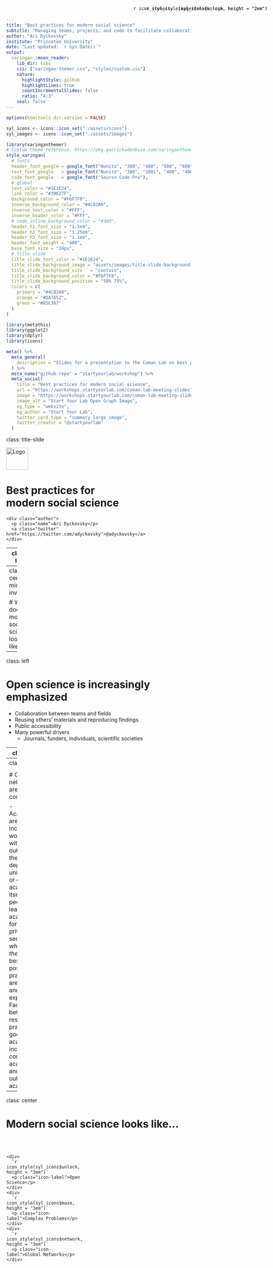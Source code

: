 ```yaml
---
title: "Best practices for modern social science"
subtitle: "Managing teams, projects, and code to facilitate collaboration and open science"
author: "Ari Dyckovsky"
institute: "Princeton University"
date: "Last updated: `r Sys.Date()`"
output:
  xaringan::moon_reader:
    lib_dir: libs
    css: ["xaringan-themer.css", "styles/custom.css"]
    nature:
      highlightStyle: github
      highlightLines: true
      countIncrementalSlides: false
      ratio: "4:3"
    seal: false
---
```


```r
options(htmltools.dir.version = FALSE)

syl_icons <- icons::icon_set("./assets/icons")
syl_images <- icons::icon_set("./assets/images")
```

```r
library(xaringanthemer)
# Custom theme reference: https://pkg.garrickadenbuie.com/xaringanthemer/reference/style_xaringan.html
style_xaringan(
  # fonts
  header_font_google = google_font("Nunito", "300", "400", "500", "600", "700", "400i", "500i", "600i", "700i"),
  text_font_google   = google_font("Nunito", "300", "300i", "400", "400i", "500", "500i", "600"),
  code_font_google   = google_font("Source Code Pro"),
  # global
  text_color = "#1E1E24",
  link_color = "#39627F",
  background_color = "#F6F7F8",
  inverse_background_color = "#4C82A9",
  inverse_text_color = "#FFF",
  inverse_header_color = "#FFF",
  # code_inline_background_color = "#ddd",
  header_h1_font_size = "1.5em",
  header_h2_font_size = "1.25em",
  header_h3_font_size = "1.1em",
  header_font_weight = "400",
  base_font_size = "24px",
  # title slide
  title_slide_text_color = "#1E1E24",
  title_slide_background_image = "assets/images/title-slide-background.svg",
  title_slide_background_size	= "contain",
  title_slide_background_color = "#F6F7F8",
  title_slide_background_position = "50% 75%",
  colors = c(
    primary = "#4C82A9",
    orange = "#DA7652",
    green = "#65C367"
  )
)
```

```r
library(metathis)
library(ggplot2)
library(dplyr)
library(icons)
```

```r
meta() %>%
  meta_general(
    description = "Slides for a presentation to the Coman Lab on best practices for modern social science",
  ) %>% 
  meta_name("github-repo" = "startyourlab/workshop") %>% 
  meta_social(
    title = "Best practices for modern social science",
    url = "https://workshops.startyourlab.com/coman-lab-meeting-slides",
    image = "https://workshops.startyourlab.com/coman-lab-meeting-slides/assets/images/og-image-large.png",
    image_alt = "Start Your Lab Open Graph Image",
    og_type = "website",
    og_author = "Start Your Lab",
    twitter_card_type = "summary_large_image",
    twitter_creator = "@startyourlab"
  )
```

class: title-slide

<div align="center" style="margin-bottom: 2em;">
  <img src="assets/images/logo.svg" alt="Logo" height="60">
</div>

<div align="center" class="header">
  <h1 class="title">Best practices for<br/>modern social science</h1>
</div>

<div class="footer">
  <div class="authors">
    <div class="author">
      <p class="name">Ari Dyckovsky</p>
      <a class="twitter" href="https://twitter.com/adyckovsky">@adyckovsky</a>
    </div>
  </div>
</div>

---
class: left

# Today's Agenda

1. What does modern social science look like?
2. Why are we here today?
3. What are best practices and why are they important?
4. How do we get our lab started with best practices for teams?
5. How do we leverage modern tools as a lab? a department? a field?

---
class: center, middle, inverse

# What does modern social science look like?

---
class: left

<div style="position: absolute; top: 20px; right: 20px; text-align: right;">
  `r icon_style(syl_icons$unlock, height = "2em")` 
</div>

# Open science is increasingly emphasized

- Collaboration between teams and fields
- Reusing others’ materials and reproducing findings
- Public accessibility
- Many powerful drivers
  - Journals, funders, individuals, scientific societies

---
class: left

<div style="position: absolute; top: 20px; right: 20px; text-align: right;">
  `r icon_style(syl_icons$maze, height = "2em")` 
</div>

# Complex problems need computing resources

- Experiments are more powerful, creative, and complex
- Analyses increasingly rely on computationally-intensive approaches

---
class: left

<div style="position: absolute; top: 20px; right: 20px; text-align: right;">
  `r icon_style(syl_icons$network, height = "2em")` 
</div>

# Global networks are more common

- Academics are increasingly working with people outside their lab, department, university, or even academia itself.
- If people leave academia for the private sector, <i>wherever they go</i>, the best possible practices are used and expected.
  - Facilitating better research practices is good for academics, increasingly common in academia, and crucial outside of academia

---
class: center

# Modern social science looks like...

<div style="margin-top: 10%; display: flex; flex-direction: row; height: 70%; justify-content: space-evenly; align-items: center;">
  <div style="display: flex; flex: 1; flex-direction: column; justify-content: space-between; align-items: stretch; height: 100%; border: 0.1em solid transparent; border-radius: 0.5em; background-color: transparent; padding: 1em 0;">
    <div>
      `r icon_style(syl_icons$unlock, height = "3em")`
      <p class="icon-label">Open Science</p>
    </div>
    <div>
      `r icon_style(syl_icons$maze, height = "3em")`
      <p class="icon-label">Complex Problems</p>
    </div>
    <div>
      `r icon_style(syl_icons$network, height = "3em")`
      <p class="icon-label">Global Networks</p>
    </div>
  </div>
  <div style="flex: 0; opacity: 0">
    `r icon_style(syl_icons$right_arrow, scale = 2, fill = "#383843")`
  </div>
  <div style="display: flex; flex: 1; flex-direction: column">
    <div style="opacity: 0;">
      `r icon_style(syl_icons$group, height = "6em")`
      <h3 class="icon-label">Team Science</h3>
    </div>
  </div>
</div>
---
class: center

# Modern social science looks like...

<div style="margin-top: 10%; display: flex; flex-direction: row; height: 70%; justify-content: space-evenly; align-items: center;">
  <div style="display: flex; flex: 1; flex-direction: column; justify-content: space-between; align-items: stretch; height: 100%; border: 0.1em solid #93D595; border-radius: 0.5em; background-color: #EAF7EA; padding: 1em 0;">
    <div>
      `r icon_style(syl_icons$unlock, height = "3em")`
      <p class="icon-label">Open Science</p>
    </div>
    <div>
      `r icon_style(syl_icons$maze, height = "3em")`
      <p class="icon-label">Complex Problems</p>
    </div>
    <div>
      `r icon_style(syl_icons$network, height = "3em")`
      <p class="icon-label">Global Networks</p>
    </div>
  </div>
  <div style="flex: 0; opacity: 1">
    `r icon_style(syl_icons$right_arrow, scale = 2, color = "#93D595")`
  </div>
  <div style="display: flex; flex: 1; flex-direction: column">
    <div style="opacity: 1;">
      `r icon_style(syl_icons$group, height = "6em")`
      <h3 class="icon-label">Team Science</h3>
    </div>
  </div>
</div>
---
class: center, middle, inverse

# Why are we here today?

---
class: left

# We can't keep track of different versions

_How often do you store and spend time searching for file versions?_

```r
data <- data.frame(
  group = c(1, 2, 3, 4, 5),
  value = c(3, 3, 3, 4, 2)
) 

ggplot(data, aes(x=group, y=value)) +
  geom_bar(stat="identity", width=0.7, fill="#4C82A9") +
  theme_classic() +
  theme(
    text = element_text(size=24, family = "Nunito"), 
    axis.title.x = element_blank(),
    axis.title.y = element_blank()
  ) +
  scale_x_discrete(
    limits = c("Not at all", "", "Sometimes", "","All the time")
  ) +
  theme_xaringan()

```

---
class: left

# We can't find files confidently

_How organized do you feel your project files are?_

```r
data <- data.frame(
  group = c(1, 2, 3, 4, 5),
  value = c(1, 1, 7, 6, 0)
) 

ggplot(data, aes(x=group, y=value)) +
  geom_bar(stat="identity", width=0.7, fill="#4C82A9") +
  theme_classic() +
  theme(
    text = element_text(size=24, family = "Nunito"), 
    axis.title.x = element_blank(),
    axis.title.y = element_blank()
  ) +
  scale_x_discrete(
    limits = c("Not at all", "", "Neutral", "","Perfectly")
  ) +
  theme_xaringan()

```

---
class: left

# We can't share without extra effort

_Are you able to share analysis files with collaborators with one or two clicks without doing any editing to the file?_

```r
data <- data.frame(
  group = c("Yes", "No"),
  value = c(5, 10)
) 

data <- data %>% 
  arrange(desc(group)) %>%
  mutate(prop = value / sum(data$value) *100) %>%
  mutate(ypos = cumsum(prop)- 0.5*prop )

ggplot(data, aes(x="", y=prop, fill=group)) +
  geom_bar(stat="identity", width=1, color="white") +
  coord_polar("y", start=0) +
  geom_text(aes(y = ypos, label = paste0(group, "\n", round(prop), "%")), color = "white", size=8) +
  scale_fill_manual(values = c("#DF8768", "#4C82A9")) +
  theme_xaringan() +
  theme(
    legend.position="none",
    axis.text = element_blank(),
    axis.title = element_blank()
  )
```

---
class: left

# Continuing current research practices has costs

1. They are expensive in both time and effort

--

  - This is **.orange[hours of your time and others’ time, wasted]**.
  
--

2. They lead to risk of serious errors

--

  - This is **.orange[mistakes in publications and unnecessary confusion]**.
  
--

3. They make collaboration harder than it needs to be

--

  - This is **.orange[lost opportunities and lost innovation]**.

---
class: center, middle

# .primary[**We can do better by using _best practices_**]

---
class: center, middle, inverse

# What are best practices and <br/> why are they important?

---
class: left

# Best practices are...

- methods
- strategies
- techniques
- procedures
- etc.

## ...that are generally agreed upon as the <br/> **most effective** or **most prudent** way to work.

--

<div align="center" style="padding: 1em; margin-top: 2em; border: 0.1em solid #5D8EB1; border-radius: 0.5em; background-color: #E8EFF4;">
  <h2>Best practices are vital to successful collaboration with your team, projects, and code.</h2>
</div>

---
class: left

# Examples of best practices

1. Decouple data from programs

--

2. Write programs for people, not for computers

--

3. Track changes using version control

--

4. Coordinate updates using an issue tracking tool

--

5. Don't repeat yourself (or others)

--

6. Automate repeat tasks

--

## There are _many more_ best practices. 

_See: https://www.startyourlab.com/community/resources_

---
class: left

# Who agrees upon these "best" practices?

--

## The private sector

...especially those in .primary[**software and technology**] who carry out their entire professional lives in this setting with tremendous incentives & desire to improve, streamline, and facilitate digital work.

---
class: left

# Who agrees upon these "best" practices?

## Other academics

.pull-left[

.small-font[

Ram, 2013, Git can facilitate greater reproducibility and increased transparency in science, _Source Code for Biology and Medicine_

Wilson et al, 2014, Best practices for scientific computing, _PLoS Biology_

Gorgolewski & Poldrack, 2016, A practical guide for improving transparency and reproducibility in neuroimaging research, _PLoS Biology_

**.green[Lowndes et al, 2017, Our path to better science in less time using open data science tools, _Nature Ecology & Evolution_]**

Wilson et al, 2017, Good enough practices in scientific computing, _PLoS Computational Biology_

Hesse, 2018, Can psychology walk the walk of open science?, _American Psychologist_

]

]

--

.pull-right[
<div style="margin-top: 3em; padding: 1em; background-color: white; border: 0.1em solid #65C367; border-radius: 0.5em;" />
<img src="./assets/images/lowndes-graph-2017.jpg" />
]

---
class: left

# What is the value of adopting best practices?

--

## .primary[Best practices are consistent with **our scientific values**]

--

.pull-left[

- Better science
  - More reusability
  - More reproducibility
  - Fewer errors
- Transparency
- Efficiency

]

--

.pull-right[

- More attractive collaborator
- Fast onboarding of new lab members
- Supports young scholars
- Intentional organization of digital lab materials

]

--

<div align="center" style="padding: 1em; margin-top: 2em; border: 0.1em solid #E29377; border-radius: 0.5em; background-color: #F9EAE4;">
  <h2>Future-proofing</h2>
  <h3>This is and will be the standard for years to come</h3>
</div>

---
class: center, middle, inverse

# How do we get our lab started <br/> with best practices for teams?

---
class: center, middle

# **.primary[It starts with the best tools for teams]**

---
class: left

<div style="position: absolute; top: 20px; right: 20px; text-align: right;">
  `r icon_style(syl_images$slack_logo, height = "2em")` 
</div>

# Start **communicating** with Slack

--

- Can be asynchronous, can be synchronous
- Designed for teams with multiple people coordinating unevenly across multiple projects in shifting ways over time
- Can be 1:1 private, shared within a small group, or shared with everyone, all within the same platform
- Stores your communication and makes it easy to find later
- Connects with nearly every other modern tool for teams

--

## **Who else uses Slack?**

### As of 2019, Slack had .primary[**10+ million daily active users**], and 87% of users state that Slack improves their entire work process

---
class: left

<div style="position: absolute; top: 20px; right: 20px; text-align: right;">
  `r icon_style(syl_images$google_calendar_logo, height = "2em")` 
</div>

# Start **scheduling** with Google Calendar

--

- Designed for teams with multiple projects and various meeting needs
- Both public and private calendar events to schedule weekly lab meetings and one-on-one meetings
- It is more accessible for external collaborators than Outlook

--

## **Who else uses Google Calendar?**

### As of 2018, at least .primary[**500 million people**] use Google Calendar

---
class: left

<div style="position: absolute; top: 20px; right: 20px; text-align: right;">
  `r icon_style(syl_images$github_logo, height = "2em")` 
</div>

# Start **developing** with GitHub
--

- Provides a shared interface for all digital materials in the cloud
- Relates ideas and conversation directly to code
- Tracks informative, detailed changes line-by-line, file-by-file, folder-by-folder
- Designed explicitly for teams who write code of _any_ kind
- Resolves conflicts between different peoples’ materials
- Facilitates discussion and planning about those digital materials

--

## **Who else uses GitHub?**

### As of 2021, GitHub had .primary[**69+ million accounts**] from across the whole world and 200+ million repositories

---
class: center

<div style="text-align: center;">
  `r icon_style(syl_images$github_logo, height = "3em")` 
</div>

# How does GitHub work?

--

<div align="center" style="padding: 1em; margin-top: 2em; border: 0.1em solid #FFF07C; border-radius: 0.5em; background-color: #FFF9D1;">
  <h2>GitHub uses a <b>version control system</b> called <i>Git</i>.<br/><br/>Let's take a look!</h2>
</div>

---
class: center, middle, inverse-black

# Conceptual flow

---
class: left

# Here is your main idea

<div align="center" style="margin: 2em 0;">
  <img src="assets/github-flows/slide-1-concept.svg" alt="Here is your main idea" >
</div>

---
class: left

# Make a quick update to your main idea

<div align="center" style="margin: 2em 0;">
  <img src="assets/github-flows/slide-2-concept.svg" alt="Make a quick update to your main idea" >
</div>

---
class: left

# Draft a new idea separate from your main idea

<div align="center" style="margin: 2em 0;">
  <img src="assets/github-flows/slide-3-concept.svg" alt="Draft a new idea separate from your main idea" >
</div>

---
class: left

# Iterate on the draft of your new idea

<div align="center" style="margin: 2em 0;">
  <img src="assets/github-flows/slide-4-concept.svg" alt="Iterate on the draft of your new idea" >
</div>

---
class: left

# Continue developing the new idea

<div align="center" style="margin: 2em 0;">
  <img src="assets/github-flows/slide-5-concept.svg" alt="Continue developing the new idea" >
</div>

---
class: left

# Make one more update to the new idea

<div align="center" style="margin: 2em 0;">
  <img src="assets/github-flows/slide-6-concept.svg" alt="Make one more update to the new idea" >
</div>

---
class: left

# Update your main idea with the new idea

<div align="center" style="margin: 2em 0;">
  <img src="assets/github-flows/slide-7-concept.svg" alt="Update your main idea with the new idea" >
</div>

---
class: left

# Start a draft of another new idea

<div align="center" style="margin: 2em 0;">
  <img src="assets/github-flows/slide-8-concept.svg" alt="Start a draft of another new idea" >
</div>
---
class: center, middle, inverse-black

# Meal-prep flow

---
class: left

# Here is your wine glass

<div align="center" style="margin: 2em 0;">
  <img src="assets/github-flows/slide-1-food.svg" alt="Here is your wine glass" >
</div>

---
class: left

# Add wine to your wine glass

<div align="center" style="margin: 2em 0;">
  <img src="assets/github-flows/slide-2-food.svg" alt="Add wine to your wine glass" >
</div>

---
class: left

# Leave wine aside to prepare your salad

<div align="center" style="margin: 2em 0;">
  <img src="assets/github-flows/slide-3-food.svg" alt="Leave wine aside to prepare your salad" >
</div>

---
class: left

# Add some greens to start your salad

<div align="center" style="margin: 2em 0;">
  <img src="assets/github-flows/slide-4-food.svg" alt="Add some greens to start your salad" >
</div>

---
class: left

# Add onions and grapes to your salad

<div align="center" style="margin: 2em 0;">
  <img src="assets/github-flows/slide-5-food.svg" alt="Add onions and grapes to your salad" >
</div>

---
class: left

# Replace the grapes with tomatoes

<div align="center" style="margin: 2em 0;">
  <img src="assets/github-flows/slide-6-food.svg" alt="Replace the grapes with tomatoes" >
</div>

---
class: left

# Bring together your salad and wine

<div align="center" style="margin: 2em 0;">
  <img src="assets/github-flows/slide-7-food.svg" alt="Bring together your salad and wine" >
</div>

---
class: left

# Start prepping another part of your meal

<div align="center" style="margin: 2em 0;">
  <img src="assets/github-flows/slide-8-food.svg" alt="Start prepping another part of your meal" >
</div>

---
class: center, middle, inverse-black

# Online survey flow

---
class: left

# Here is a blank survey with a small title

<div align="center" style="margin: 2em 0;">
  <img src="assets/github-flows/slide-1-study.svg" alt="Here is a blank survey with a small title" >
</div>

---
class: left

# Resize the title to increase readability

<div align="center" style="margin: 2em 0;">
  <img src="assets/github-flows/slide-2-study.svg" alt="Resize the title to increase readability" >
</div>

---
class: left

# Draft the first set of questions separately

<div align="center" style="margin: 2em 0;">
  <img src="assets/github-flows/slide-3-study.svg" alt="Draft the first set of questions separately" >
</div>

---
class: left

# Add two questions to the survey draft

<div align="center" style="margin: 2em 0;">
  <img src="assets/github-flows/slide-4-study.svg" alt="Add two questions to the survey draft" >
</div>

---
class: left

# Add a third question to the survey draft

<div align="center" style="margin: 2em 0;">
  <img src="assets/github-flows/slide-5-study.svg" alt="Add a third question to the survey draft" >
</div>

---
class: left

# Replace the third question with a new version

<div align="center" style="margin: 2em 0;">
  <img src="assets/github-flows/slide-6-study.svg" alt="Replace the third question with a new version" >
</div>

---
class: left

# Combine your questions with the title

<div align="center" style="margin: 2em 0;">
  <img src="assets/github-flows/slide-7-study.svg" alt="Combine your questions with the title" >
</div>

---
class: left

# Start drafting another section of the survey

<div align="center" style="margin: 2em 0;">
  <img src="assets/github-flows/slide-8-study.svg" alt="Start drafting another section of the survey" >
</div>

---
class: center, middle, inverse-black

# Online survey flow with Git terms

---
class: left

# The first survey version on the **main branch**

<div align="center" style="margin: 2em 0;">
  <img src="assets/github-flows/slide-1-study.svg" alt="Here is a blank survey with a small title" >
</div>

---
class: left

# **Add**, **commit**, and **push** very minor changes

<div align="center" style="margin: 2em 0;">
  <img src="assets/github-flows/slide-2-study.svg" alt="Resize the title to increase readability" >
</div>

---
class: left

# **Checkout** a draft branch to make major changes

<div align="center" style="margin: 2em 0;">
  <img src="assets/github-flows/slide-3-study.svg" alt="Draft the first set of questions separately" >
</div>

---
class: left

# **Add**, **commit**, and **push** changes to draft branch

<div align="center" style="margin: 2em 0;">
  <img src="assets/github-flows/slide-4-study.svg" alt="Add two questions to the survey draft" >
</div>

---
class: left

# **Add**, **commit**, and **push** changes to draft branch

<div align="center" style="margin: 2em 0;">
  <img src="assets/github-flows/slide-5-study.svg" alt="Add a third question to the survey draft" >
</div>

---
class: left

# **Add**, **commit**, and **push** changes to draft branch

<div align="center" style="margin: 2em 0;">
  <img src="assets/github-flows/slide-6-study.svg" alt="Replace the third question with a new version" >
</div>

---
class: left

# **Merge** your draft branch into your main branch

<div align="center" style="margin: 2em 0;">
  <img src="assets/github-flows/slide-7-study.svg" alt="Combine your questions with the title" >
</div>

---
class: left

# **Checkout** a new branch to make more changes

<div align="center" style="margin: 2em 0;">
  <img src="assets/github-flows/slide-8-study.svg" alt="Start drafting another section of the survey" >
</div>

---
class: center

<div style="text-align: center;">
  `r icon_style(syl_images$github_logo, height = "3em")` 
</div>

# Again, how does GitHub work?

--

<div align="center" style="padding: 1em; margin-top: 2em; border: 0.1em solid #FFF07C; border-radius: 0.5em; background-color: #FFF9D1;">
  <h2>GitHub uses <i>Git</i> to help teams <b>develop</b> their ideas little by little, and documents <i>everything</i> thoughtfully.</h2>
  <br/>
  <h2><b>Flow:</b> Checkout > Add > Commit > Push > Merge</h2>
</div>

---
class: center, middle

# **Tools help teams accomplish best practices**

<div style="display: flex; flex-direction: column; justify-content: space-evenly; height: 9em; margin-top: 2em; margin-bottom: 2em; padding: 1em; background-color: #E8EFF4; border: 0.1em solid #5D8EB1; border-radius: 0.5em;">

<div style="display: flex; align-items: center; justify-content: space-evenly; width: 100%; margin-top: 1em;">
  <div style="display: inherit; flex-direction: column; align-items: center;">
    <img src="./assets/images/slack_logo.svg" height="60" />
    <h3>Slack</h3>
  </div>
  
  <div style="display: inherit; flex-direction: column; align-items: center;">
    <img src="./assets/images/google_calendar_logo.svg" height="60" />
    <h3>Google Calendar</h3>
  </div>
  
  <div style="display: inherit; flex-direction: column; align-items: center;">
    <img src="./assets/images/github_logo.svg" height="60" />
    <h3>GitHub</h3>
  </div>
</div>

</div>

---
class: center, middle, inverse

# How do we leverage modern tools as <br/> a lab? a department? a field?

---
class: center, middle

<div align="center" style="margin-bottom: 2em;">
  <img src="assets/images/logo.svg" alt="Logo" height="120">
</div>

---
class: center

<div align="center" style="margin-bottom: 2em;">
  <img src="assets/images/logo.svg" alt="Logo" height="60">
</div>

### Open-source platform that teaches academic research labs<br/>how to get started with modern tools for modern science

--

### Guides, tutorials, and templates focused on making<br/>team science more efficient, effective, and enjoyable

--

### Better science is possible if we learn to standardize<br/>tools and practices across teams and projects

--

<div align="center" style="padding: 1em; padding-bottom: 2em; margin-top: 2em; border: 0.1em solid #5D8EB1; border-radius: 0.5em; background-color: #E8EFF4;">
  <h2>Let's take a look:</h2>
  <a href="https://www.startyourlab.com/" target="_blank">www.startyourlab.com</a>
</div>

---
class: left

# Next steps

1. Talk about best practices with your team

--

2. Plan! Which tool(s) will you try first as a team?

--

3. Ask for support when you need or want it

--

4. Use [Start Your Lab](https://www.startyourlab.com/) to facilitate your lab's tool adoption
  - In development! Have questions, feedback, suggestions?<br/>[Let us know](mailto:feedback@startyourlab.com)!
  
---
class: left, inverse

# Final Messages

--

1. **This is about people.** Technology is the tool, but this is about learning and using conventions to help people work together more easily and effectively.

--

2. **It’s never too late to learn to use these tools, at any level of usage**. You can get plenty out of this even if you don’t do all the things.

--

3. **Yes, _we can_ do this.**

---
class: left

# Team acknowledgments

## Active team

- Dr. Peter Sokol-Hessner, Assistant Professor, University of Denver

## Industry advisors

- Austin Chustz, Full-Stack Software Engineer, [Fellow](https://www.meetfellow.com/)
- Ayush Sood, Engineering Manager, [Facebook for Developers](https://developers.facebook.com/)
- Aaron Rios, Data Scientist, [Even](http://even.com/)
- Ted Kornish, Head of Engineering, [TruthSet](https://www.truthset.io/)

---
class: center, middle, inverse

# **Questions?**

---
class: left

# Thank you!

- Icons made by [Freepik](https://www.freepik.com) from [Flaticon](https://www.flaticon.com/)
- Slides created via the R package [`xaringan`](https://github.com/yihui/xaringan)
- Site hosted on [GitHub Pages](https://pages.github.com/)
